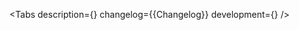 

<Meta of={Stories} />

<ComponentHeader
    name='Select'
    design='https://www.figma.com/file/cdNnkh2QdxuvYLrBm4cubM/Web-%3A%3A-Core-Default-Components?type=design&node-id=92562%3A111777&mode=design&t=Itgzojk9BOtPqYkS-1'
    children='Поле ввода с выпадающим списком.'
/>

<Tabs
    description={<Description />}
    changelog={<Markdown>{Changelog}</Markdown>}
    development={<Development />}
/>
